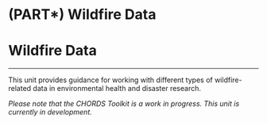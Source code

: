 # (PART\*) Wildfire Data {.unnumbered .unlisted}

# **Wildfire Data** {-}

---

This unit provides guidance for working with different types of wildfire-related data in environmental health and disaster research. 

_Please note that the CHORDS Toolkit is a work in progress. This unit is currently in development._
